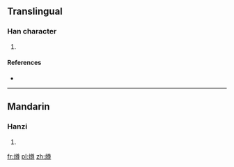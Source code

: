 ==Translingual==

===Han character===
{{Han char|rn=86|rad=火|as=12|sn=16|four=9884<sub>6</sub>|canj=火廿田戈 (FTWI)}}

# {{defn|Han|sort=火12}}

====References====
* {{Han ref|kx=0682.130|dkj=19401|hdz=32235.050|uh=71C7|ud=29127|bh=EA51|bd=59985}}

----

==Mandarin==

===Hanzi===
{{cmn-hanzi|pin=[[zùn]] ([[zun4]])|wg=tsun<sup>4</sup>}}

# {{defn|Mandarin|sort=火12}}

[[fr:燇]]
[[pl:燇]]
[[zh:燇]]